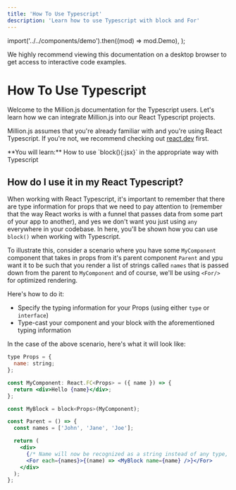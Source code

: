 ```yaml
---
title: 'How To Use Typescript'
description: 'Learn how to use Typescript with block and For'
---
```


  import('../../components/demo').then((mod) => mod.Demo),
);

<MobileView>

<Callout type="warning">
  We highly recommend viewing this documentation on a desktop browser to get access to interactive code examples.
</Callout>

</MobileView>

# How To Use Typescript

Welcome to the Million.js documentation for the Typescript users. Let's learn how we can integrate Million.js into our React Typescript projects.

Million.js assumes that you're already familiar with and you're using React Typescript. If you're not, we recommend checking out [react.dev](https://react.dev/) first.

<Callout type="info">
**You will learn:**
 How to use `block(){:jsx}` in the appropriate way with Typescript
</Callout>

## How do I use it in my React Typescript?

When working with React Typescript, it's important to remember that there are type information for props that
we need to pay attention to (remember that the way React works is with a funnel that passes data from some part of your app to another), and yes we don't want you just using `any` everywhere in your codebase. In here, you'll be shown
how you can use `block()` when working with Typescript.

To illustrate this, consider a scenario where you have some `MyComponent` component that takes in props from it's parent 
component `Parent` and ypu want it to be such that you render a list of strings called `names` that is passed down from the parent to `MyComponent` and of course,
we'll be using `<For/>` for optimized rendering.

Here's how to do it:

- Specify the typing information for your Props (using either `type` or `interface`)
- Type-cast your component and your block with the aforementioned typing information


In the case of the above scenario, here's what it will look like:

```jsx
type Props = {
  name: string;
};

const MyComponent: React.FC<Props> = ({ name }) => {
  return <div>Hello {name}</div>;
};

const MyBlock = block<Props>(MyComponent);

const Parent = () => {
  const names = ['John', 'Jane', 'Joe'];

  return (
    <div>
      {/* Name will now be recognized as a string instead of any type, TypeScript will also know that MyBlock takes in a name prop */}
      <For each={names}>{(name) => <MyBlock name={name} />}</For>
    </div>
  );
};
```





